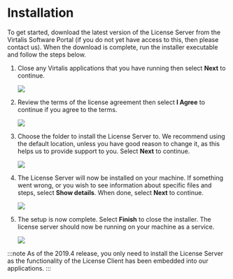 # Installation

To get started, download the latest version of the License Server from the Virtalis Software Portal (if you do not yet have access to this, then please contact us). When the download is complete, run the installer executable and follow the steps below.

<Steps>

1. Close any Virtalis applications that you have running then select **Next** to continue.

   ![](/img/license-server/1-start.png)

2. Review the terms of the license agreement then select **I Agree** to continue if you agree to the terms.
   
   ![](/img/license-server/2-license-agreement.png)

3. Choose the folder to install the License Server to. We recommend using the default location, unless you have good reason to change it, as this helps us to provide support to you. Select **Next** to continue.

   ![](/img/license-server/3-install-location.png)

4. The License Server will now be installed on your machine. If something went wrong, or you wish to see information about specific files and steps, select **Show details**. When done, select **Next** to continue.

   ![](/img/license-server/4-installing.png)

5. The setup is now complete. Select **Finish** to close the installer. The license server should now be running on your machine as a service.

   ![](/img/license-server/5-end.png)

</Steps>

:::note
As of the 2019.4 release, you only need to install the License Server as the functionality of the License Client has been embedded into our applications.
:::
